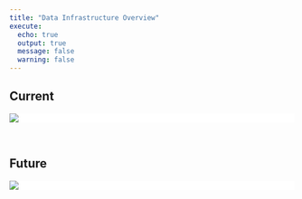```yaml
---
title: "Data Infrastructure Overview"
execute:
  echo: true
  output: true
  message: false
  warning: false
---
```


## Current

<div style="background-color: #fff">
<a href="" target="_blank" style="background-color: #fff">
![](img/MDA%20Data%20Flow%20-%20Current.drawio.svg)
<!--
<img src="img/MDA%20Data%20Flow%20-%20Current.drawio.svg" alt="mermaid-diagram" style="background-color: #fff" width="100%" />
-->
</a>
</div>
<br/>


## Future

<div style="background-color: #fff">
<a href="" target="_blank" style="background-color: #fff">
![](img/MDA%20Data%20Flow%20-%20Future.drawio.svg)
<!--
<img src="img/MDA%20Data%20Flow%20-%20Future.drawio.svg" alt="mermaid-diagram" style="background-color: #fff" width="100%" />
-->
</a>
</div>
<br/>